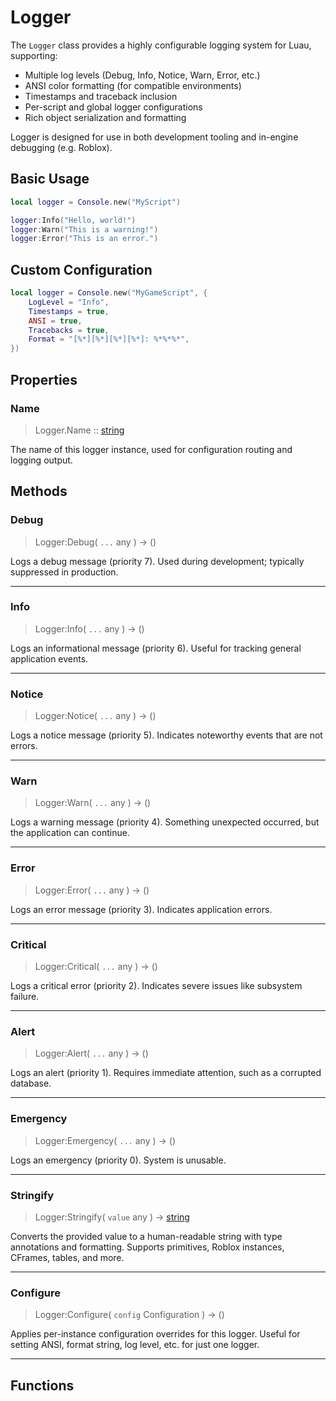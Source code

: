
# Logger
The `Logger` class provides a highly configurable logging system for Luau, supporting:
- Multiple log levels (Debug, Info, Notice, Warn, Error, etc.)
- ANSI color formatting (for compatible environments)
- Timestamps and traceback inclusion
- Per-script and global logger configurations
- Rich object serialization and formatting

Logger is designed for use in both development tooling and in-engine debugging (e.g. Roblox).

## Basic Usage

```lua
local logger = Console.new("MyScript")

logger:Info("Hello, world!")
logger:Warn("This is a warning!")
logger:Error("This is an error.")
```

## Custom Configuration

```lua
local logger = Console.new("MyGameScript", {
	LogLevel = "Info",
	Timestamps = true,
	ANSI = true,
	Tracebacks = true,
	Format = "[%*][%*][%*][%*]: %*%*%*",
})
```

## Properties
### Name
> Logger.Name  :: [string](https://create.roblox.com/docs/en-us/luau/strings)

The name of this logger instance, used for configuration routing and logging output.

## Methods
### Debug

> Logger:Debug( `...` any ) ->  () 

Logs a debug message (priority 7). Used during development; typically suppressed in production.

---
### Info

> Logger:Info( `...` any ) ->  () 

Logs an informational message (priority 6). Useful for tracking general application events.

---
### Notice

> Logger:Notice( `...` any ) ->  () 

Logs a notice message (priority 5). Indicates noteworthy events that are not errors.

---
### Warn

> Logger:Warn( `...` any ) ->  () 

Logs a warning message (priority 4). Something unexpected occurred, but the application can continue.

---
### Error

> Logger:Error( `...` any ) ->  () 

Logs an error message (priority 3). Indicates application errors.

---
### Critical

> Logger:Critical( `...` any ) ->  () 

Logs a critical error (priority 2). Indicates severe issues like subsystem failure.

---
### Alert

> Logger:Alert( `...` any ) ->  () 

Logs an alert (priority 1). Requires immediate attention, such as a corrupted database.

---
### Emergency

> Logger:Emergency( `...` any ) ->  () 

Logs an emergency (priority 0). System is unusable.

---
### Stringify

> Logger:Stringify( `value` any ) ->  [string](https://create.roblox.com/docs/en-us/luau/strings) 

Converts the provided value to a human-readable string with type annotations and formatting.
Supports primitives, Roblox instances, CFrames, tables, and more.

---
### Configure

> Logger:Configure( `config` Configuration ) ->  () 

Applies per-instance configuration overrides for this logger.
Useful for setting ANSI, format string, log level, etc. for just one logger.

---
## Functions
